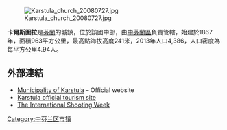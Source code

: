 [[Image:Karstula_church_20080727.jpg|right]]

'''卡爾斯圖拉'''是[[芬蘭|芬蘭]]的城鎮，位於該國中部，由[[中芬蘭區|中芬蘭區]]負責管轄，始建於1867年，面積963平方公里，最高點海拔高度241米，2013年人口4,386，人口密度為每平方公里4.94人。

==外部連結==
*[http://www.karstula.fi/ Municipality of Karstula]{{Wayback|url=http://www.karstula.fi/ |date=20090202095509 }} – Official website {{fi icon}}
*[https://web.archive.org/web/20080906090551/http://www.karstulanseutu.fi/matkailu/eng/index.html Karstula official tourism site]
*[https://web.archive.org/web/20040613062605/http://karmas.karstula.fi/englanti/frame_englanti.html The International Shooting Week]

{{Finland-geo-stub}}
[[Category:中芬兰区市镇|Category:中芬兰区市镇]]